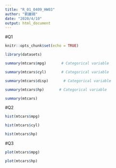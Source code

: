 ```yaml
---
title: "R_01_0409_HW03"
author: "劉麗娟"
date: "2020/4/10"
output: html_document
---
```

#Q1
```r
knitr::opts_chunk$set(echo = TRUE)
```
```r
library(datasets)
```

```r
summary(mtcars$mpg)       # Categorical variable
```
```r
summary(mtcars$cyl)       # Categorical variable
```
```r
summary(mtcars$disp)       # Categorical variable
```
```r
summary(mtcars$hp)       # Categorical variable
```

```r
summary(mtcars)
```


#Q2

```r
hist(mtcars$mpg)
```


```r
hist(mtcars$cyl)
```


```r
hist(mtcars$hp)
```


#Q3

```r
plot(mtcars$mpg)
```

```r
plot(mtcars$hp)
```